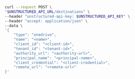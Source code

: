 ```bash REST (Create)
curl --request POST \
"$UNSTRUCTURED_API_URL/destinations" \
--header "unstructured-api-key: $UNSTRUCTURED_API_KEY" \
--header "accept: application/json" \
--data \
'{
    "type": "onedrive",
    "name": "<name>",
    "client_id": "<client-id>", 
    "tenant_id": "<tenant-id>", 
    "authority_url": "<authority-url>",
    "principal_name": "<principal-name>",
    "client_credential": "<client-credential>",
    "remote_url": "<remote-url>" 
}'
```